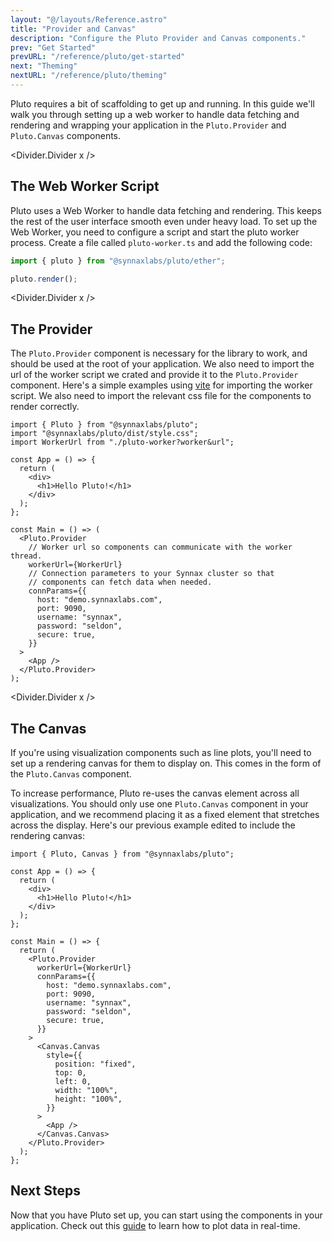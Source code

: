```yaml
---
layout: "@/layouts/Reference.astro"
title: "Provider and Canvas"
description: "Configure the Pluto Provider and Canvas components."
prev: "Get Started"
prevURL: "/reference/pluto/get-started"
next: "Theming"
nextURL: "/reference/pluto/theming"
---
```



Pluto requires a bit of scaffolding to get up and running. In this guide we'll walk
you through setting up a web worker to handle data fetching and rendering and wrapping
your application in the `Pluto.Provider` and `Pluto.Canvas` components.

<Divider.Divider x />

## The Web Worker Script

Pluto uses a Web Worker to handle data fetching and rendering. This keeps the rest of the
user interface smooth even under heavy load. To set up the Web Worker, you need to
configure a script and start the pluto worker process. Create a file called
`pluto-worker.ts` and add the following code:

```typescript
import { pluto } from "@synnaxlabs/pluto/ether";

pluto.render();
```

<Divider.Divider x />

## The Provider

The `Pluto.Provider` component is necessary for the library to work, and should be used
at the root of your application. We also need to import the url of the worker script we
crated and provide it to the `Pluto.Provider` component. Here's a simple examples using
[vite](https://vitejs.dev/) for importing the worker script. We also need to import the
relevant css file for the components to render correctly.

```tsx
import { Pluto } from "@synnaxlabs/pluto";
import "@synnaxlabs/pluto/dist/style.css";
import WorkerUrl from "./pluto-worker?worker&url";

const App = () => {
  return (
    <div>
      <h1>Hello Pluto!</h1>
    </div>
  );
};

const Main = () => (
  <Pluto.Provider
    // Worker url so components can communicate with the worker thread.
    workerUrl={WorkerUrl}
    // Connection parameters to your Synnax cluster so that
    // components can fetch data when needed.
    connParams={{
      host: "demo.synnaxlabs.com",
      port: 9090,
      username: "synnax",
      password: "seldon",
      secure: true,
    }}
  >
    <App />
  </Pluto.Provider>
);
```

<Divider.Divider x />

## The Canvas

If you're using visualization components such as line plots, you'll need to set up a
rendering canvas for them to display on. This comes in the form of the `Pluto.Canvas`
component.

To increase performance, Pluto re-uses the canvas element across all visualizations. You
should only use one `Pluto.Canvas` component in your application, and we recommend placing
it as a fixed element that stretches across the display. Here's our previous example
edited to include the rendering canvas:

```tsx
import { Pluto, Canvas } from "@synnaxlabs/pluto";

const App = () => {
  return (
    <div>
      <h1>Hello Pluto!</h1>
    </div>
  );
};

const Main = () => {
  return (
    <Pluto.Provider
      workerUrl={WorkerUrl}
      connParams={{
        host: "demo.synnaxlabs.com",
        port: 9090,
        username: "synnax",
        password: "seldon",
        secure: true,
      }}
    >
      <Canvas.Canvas
        style={{
          position: "fixed",
          top: 0,
          left: 0,
          width: "100%",
          height: "100%",
        }}
      >
        <App />
      </Canvas.Canvas>
    </Pluto.Provider>
  );
};
```

## Next Steps

Now that you have Pluto set up, you can start using the components in your application.
Check out this [guide](/reference/pluto/line-plot) to learn how to plot data in real-time.
